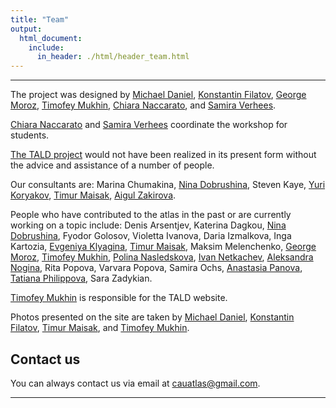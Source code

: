 ```yaml
---
title: "Team"
output:
  html_document:
    include:
      in_header: ./html/header_team.html
---
```


***

The project was designed by [Michael Daniel](https://www.hse.ru/en/staff/michael_daniel), [Konstantin Filatov](https://www.hse.ru/en/org/persons/190921062), [George Moroz](https://www.hse.ru/en/org/persons/103489498), [Timofey Mukhin](https://www.hse.ru/en/org/persons/208514310), [Chiara Naccarato](https://www.hse.ru/en/org/persons/224233250), and [Samira Verhees](https://www.hse.ru/en/staff/samiraverhees).

[Chiara Naccarato](https://www.hse.ru/en/org/persons/224233250) and [Samira Verhees](https://www.hse.ru/en/staff/samiraverhees) coordinate the workshop for students.

[The TALD project](https://ilcl.hse.ru/en/projects/) would not have been realized in its present form without the advice and assistance of a number of people.

Our consultants are: Marina Chumakina, [Nina Dobrushina](https://www.hse.ru/en/staff/dobrushina), Steven Kaye, [Yuri Koryakov](https://www.hse.ru/org/persons/318659932), [Timur Maisak](https://www.hse.ru/en/staff/maisak), [Aigul Zakirova](https://www.hse.ru/en/org/persons/190888832).

People who have contributed to the atlas in the past or are currently working on a topic include: Denis Arsentjev, Katerina Dagkou, [Nina Dobrushina](https://www.hse.ru/en/staff/dobrushina), Fyodor Golosov, Violetta Ivanova, Daria Izmalkova, Inga Kartozia, [Evgeniya Klyagina](https://www.hse.ru/org/persons/224839526), [Timur Maisak](https://www.hse.ru/en/staff/maisak), Maksim Melenchenko, [George Moroz](https://www.hse.ru/en/org/persons/103489498), [Timofey Mukhin](https://www.hse.ru/en/org/persons/208514310), [Polina Nasledskova](https://www.hse.ru/en/org/persons/190905106), [Ivan Netkachev](https://www.hse.ru/org/persons/190905500), [Aleksandra Nogina](https://www.hse.ru/org/persons/225564007), Rita Popova, Varvara Popova, Samira Ochs, [Anastasia Panova](https://www.hse.ru/en/staff/apanova), [Tatiana Philippova](https://www.hse.ru/en/org/persons/224290572), Sara Zadykian.

[Timofey Mukhin](language.html) is responsible for the TALD website.

Photos presented on the site are taken by [Michael Daniel](https://www.hse.ru/en/staff/michael_daniel), [Konstantin Filatov](https://www.hse.ru/en/org/persons/190921062), [Timur Maisak](https://www.hse.ru/en/staff/maisak), and [Timofey Mukhin](https://www.hse.ru/en/org/persons/208514310).

## Contact us

You can always contact us via email at <cauatlas@gmail.com>.

***